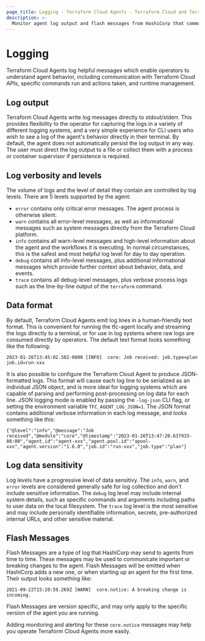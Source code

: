 ```yaml
---
page_title: Logging - Terraform Cloud Agents - Terraform Cloud and Terraform Enterprise
description: >-
  Monitor agent log output and flash messages from HashiCorp that communicate important changes.
---
```


# Logging

Terraform Cloud Agents log helpful messages which enable operators to understand
agent behavior, including communication with Terraform Cloud APIs, specific
commands run and actions taken, and runtime management.

## Log output

Terraform Cloud Agents write log messages directly to stdout/stderr. This
provides flexibility to the operator for capturing the logs in a variety of
different logging systems, and a very simple experience for CLI users who wish
to see a log of the agent's behavior directly in their terminal. By default,
the agent does not automatically persist the log output in any way. The user
must direct the log output to a file or collect them with a process or
container supervisor if persistence is required.

## Log verbosity and levels

The volume of logs and the level of detail they contain are controlled by log
levels. There are 5 levels supported by the agent:

* `error` contains only critical error messages. The agent process is otherwise
  silent.
* `warn` contains all error-level messages, as well as informational messages
  such as system messages directly from the Terraform Cloud platform.
* `info` contains all warn-level messages and high-level information about the
  agent and the workflows it is executing. In normal circumstances, this is
  the safest and most helpful log level for day to day operation.
* `debug` contains all info-level messages, plus additional informational
  messages which provide further context about behavior, data, and events.
* `trace` contains all debug-level messages, plus verbose process logs such as
  the line-by-line output of the `terraform` command.

## Data format

By default, Terraform Cloud Agents emit log lines in a human-friendly text
format. This is convenient for running the tfc-agent locally and streaming the
logs directly to a terminal, or for use in log systems where raw logs are
consumed directly by operators. The default text format looks something like
the following:

```
2023-01-26T13:45:02.502-0800 [INFO]  core: Job received: job.type=plan job.id=run-xxx
```

It is also possible to configure the Terraform Cloud Agent to produce JSON-
formatted logs. This format will cause each log line to be serialized as an
individual JSON object, and is more ideal for logging systems which are capable
of parsing and performing post-processing on log data for each line. JSON
logging mode is enabled by passing the `-log-json` CLI flag, or setting the
environment variable `TFC_AGENT_LOG_JSON=1`. The JSON format contains additional
verbose information in each log message, and looks something like this:

```
{"@level":"info","@message":"Job received","@module":"core","@timestamp":"2023-01-26T13:47:20.637933-08:00","agent.id":"agent-xxx","agent.pool.id":"apool-xxx","agent.version":"1.6.0","job.id":"run-xxx","job.type":"plan"}
```

## Log data sensitivity

Log levels have a progressive level of data sensitivy. The `info`, `warn`, and
`error` levels are considered generally safe for log collection and don't
include sensitive information. The `debug` log level may include internal
system details, such as specific commands and arguments including paths to user
data on the local filesystem.  The `trace` log level is the most sensitive and
may include personally identifiable information, secrets, pre-authorized
internal URLs, and other sensitive material.

## Flash Messages

Flash Messages are a type of log that HashiCorp may send to agents from time to time. These messages may be used to communicate important or breaking changes to the agent. Flash Messages will be emitted when HashiCorp adds a new one, or when starting up an agent for the first time. Their output looks something like:

```
2021-09-22T15:20:59.269Z [WARN]  core.notice: A breaking change is incoming.
```

Flash Messages are version specific, and may only apply to the specific version of the agent you are running.

Adding monitoring and alerting for these `core.notice` messages may help you operate Terraform Cloud Agents more easily.
